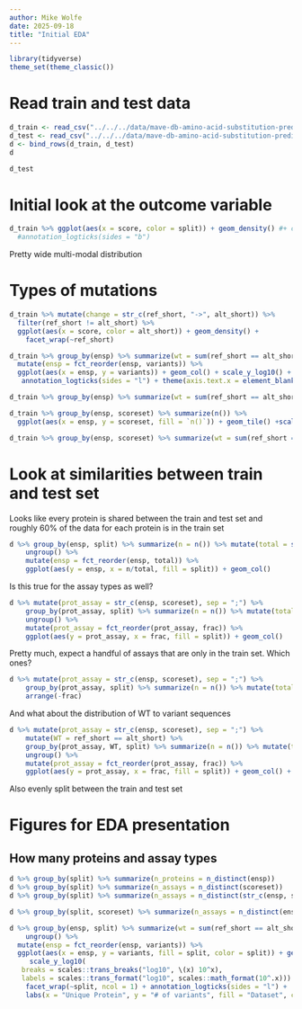 ```yaml
---
author: Mike Wolfe
date: 2025-09-18
title: "Initial EDA"
---
```


```r
library(tidyverse)
theme_set(theme_classic())
```
# Read train and test data
```r
d_train <- read_csv("../../../data/mave-db-amino-acid-substitution-prediction/train.csv") %>% mutate(split = "train")
d_test <- read_csv("../../../data/mave-db-amino-acid-substitution-prediction/test.csv") %>% mutate(split = "test")
d <- bind_rows(d_train, d_test)
d
```


```r
d_test
```

# Initial look at the outcome variable
```r
d_train %>% ggplot(aes(x = score, color = split)) + geom_density() #+ coord_cartesian(xlim = c(-4, 10)) #+ #scale_x_log10() +
  #annotation_logticks(sides = "b")
```
Pretty wide multi-modal distribution


# Types of mutations
```r
d_train %>% mutate(change = str_c(ref_short, "->", alt_short)) %>%
  filter(ref_short != alt_short) %>%
  ggplot(aes(x = score, color = alt_short)) + geom_density() +
    facet_wrap(~ref_short)
```


```r
d_train %>% group_by(ensp) %>% summarize(wt = sum(ref_short == alt_short), variants = sum(ref_short != alt_short)) %>%
  mutate(ensp = fct_reorder(ensp, variants)) %>%
  ggplot(aes(x = ensp, y = variants)) + geom_col() + scale_y_log10() +
   annotation_logticks(sides = "l") + theme(axis.text.x = element_blank())
```



```r
d_train %>% group_by(ensp) %>% summarize(wt = sum(ref_short == alt_short), variants = sum(ref_short != alt_short)) %>% arrange(-wt)
```


```r
d_train %>% group_by(ensp, scoreset) %>% summarize(n()) %>% 
  ggplot(aes(x = ensp, y = scoreset, fill = `n()`)) + geom_tile() +scale_fill_viridis_c()
```


```r
d_train %>% group_by(ensp, scoreset) %>% summarize(wt = sum(ref_short == alt_short), variants = sum(ref_short != alt_short)) %>% arrange(-wt)
```


# Look at similarities between train and test set

Looks like every protein is shared between the train and test set and roughly
60% of the data for each protein is in the train set
```r
d %>% group_by(ensp, split) %>% summarize(n = n()) %>% mutate(total = sum(n)) %>%
    ungroup() %>%
    mutate(ensp = fct_reorder(ensp, total)) %>%
    ggplot(aes(y = ensp, x = n/total, fill = split)) + geom_col()
```


Is this true for the assay types as well?
```r
d %>% mutate(prot_assay = str_c(ensp, scoreset), sep = ";") %>%
    group_by(prot_assay, split) %>% summarize(n = n()) %>% mutate(total = sum(n), frac = n/total) %>%
    ungroup() %>%
    mutate(prot_assay = fct_reorder(prot_assay, frac)) %>%
    ggplot(aes(y = prot_assay, x = frac, fill = split)) + geom_col()
```
Pretty much, expect a handful of assays that are only in the train set. Which ones?

```r
d %>% mutate(prot_assay = str_c(ensp, scoreset), sep = ";") %>%
    group_by(prot_assay, split) %>% summarize(n = n()) %>% mutate(total = sum(n), frac = n/total) %>% 
    arrange(-frac)
```

And what about the distribution of WT to variant sequences
```r
d %>% mutate(prot_assay = str_c(ensp, scoreset), sep = ";") %>%
    mutate(WT = ref_short == alt_short) %>%
    group_by(prot_assay, WT, split) %>% summarize(n = n()) %>% mutate(total = sum(n), frac = n/total) %>%
    ungroup() %>%
    mutate(prot_assay = fct_reorder(prot_assay, frac)) %>%
    ggplot(aes(y = prot_assay, x = frac, fill = split)) + geom_col() + facet_wrap(~WT)
```
Also evenly split between the train and test set

# Figures for EDA presentation

## How many proteins and assay types

```r
d %>% group_by(split) %>% summarize(n_proteins = n_distinct(ensp))
d %>% group_by(split) %>% summarize(n_assays = n_distinct(scoreset))
d %>% group_by(split) %>% summarize(n_assays = n_distinct(str_c(ensp, scoreset)))
```

```r
d %>% group_by(split, scoreset) %>% summarize(n_assays = n_distinct(ensp)) %>% ungroup() %>% arrange(-n_assays)
```

```r
d %>% group_by(ensp, split) %>% summarize(wt = sum(ref_short == alt_short), variants = sum(ref_short != alt_short)) %>%
    ungroup() %>%
  mutate(ensp = fct_reorder(ensp, variants)) %>%
  ggplot(aes(x = ensp, y = variants, fill = split, color = split)) + geom_col() + theme(axis.text.x = element_blank()) +
     scale_y_log10(
   breaks = scales::trans_breaks("log10", \(x) 10^x),
   labels = scales::trans_format("log10", scales::math_format(10^.x))) +
    facet_wrap(~split, ncol = 1) + annotation_logticks(sides = "l") +
    labs(x = "Unique Protein", y = "# of variants", fill = "Dataset", color = "Dataset")
```
